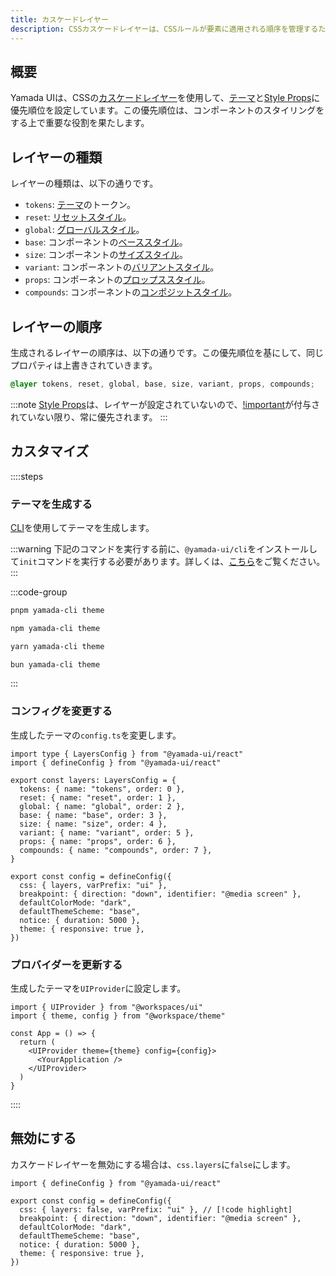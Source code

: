 ```yaml
---
title: カスケードレイヤー
description: CSSカスケードレイヤーは、CSSルールが要素に適用される順序を管理するための機能です。
---
```


## 概要

Yamada UIは、CSSの[カスケードレイヤー](https://developer.mozilla.org/ja/docs/Web/CSS/@layer)を使用して、[テーマ](/docs/theming)と[Style Props](/docs/styling/style-props)に優先順位を設定しています。この優先順位は、コンポーネントのスタイリングをする上で重要な役割を果たします。

## レイヤーの種類

レイヤーの種類は、以下の通りです。

- `tokens`: [テーマ](/docs/theming)のトークン。
- `reset`: [リセットスタイル](/docs/styling/reset-styles)。
- `global`: [グローバルスタイル](/docs/styling/global-styles)。
- `base`: コンポーネントの[ベーススタイル](/docs/components/styled#ベーススタイル)。
- `size`: コンポーネントの[サイズスタイル](/docs/components/styled#サイズスタイル)。
- `variant`: コンポーネントの[バリアントスタイル](/docs/components/styled#バリアントスタイル)。
- `props`: コンポーネントの[プロップススタイル](/docs/components/styled#プロップススタイル)。
- `compounds`: コンポーネントの[コンポジットスタイル](/docs/components/styled#コンポジットスタイル)。

## レイヤーの順序

生成されるレイヤーの順序は、以下の通りです。この優先順位を基にして、同じプロパティは上書きされていきます。

```css
@layer tokens, reset, global, base, size, variant, props, compounds;
```

:::note
[Style Props](/docs/styling/style-props)は、レイヤーが設定されていないので、[!important](https://developer.mozilla.org/ja/docs/Web/CSS/important)が付与されていない限り、常に優先されます。
:::

## カスタマイズ

::::steps

### テーマを生成する

[CLI](/docs/theming/cli)を使用してテーマを生成します。

:::warning
下記のコマンドを実行する前に、`@yamada-ui/cli`をインストールして`init`コマンドを実行する必要があります。詳しくは、[こちら](/docs/get-started/cli)をご覧ください。
:::

:::code-group

```bash [pnpm]
pnpm yamada-cli theme
```

```bash [npm]
npm yamada-cli theme
```

```bash [yarn]
yarn yamada-cli theme
```

```bash [bun]
bun yamada-cli theme
```

:::

### コンフィグを変更する

生成したテーマの`config.ts`を変更します。

```tsx title="theme/config.ts" {1,4-13,16}
import type { LayersConfig } from "@yamada-ui/react"
import { defineConfig } from "@yamada-ui/react"

export const layers: LayersConfig = {
  tokens: { name: "tokens", order: 0 },
  reset: { name: "reset", order: 1 },
  global: { name: "global", order: 2 },
  base: { name: "base", order: 3 },
  size: { name: "size", order: 4 },
  variant: { name: "variant", order: 5 },
  props: { name: "props", order: 6 },
  compounds: { name: "compounds", order: 7 },
}

export const config = defineConfig({
  css: { layers, varPrefix: "ui" },
  breakpoint: { direction: "down", identifier: "@media screen" },
  defaultColorMode: "dark",
  defaultThemeScheme: "base",
  notice: { duration: 5000 },
  theme: { responsive: true },
})
```

### プロバイダーを更新する

生成したテーマを`UIProvider`に設定します。

```tsx {2,6}
import { UIProvider } from "@workspaces/ui"
import { theme, config } from "@workspace/theme"

const App = () => {
  return (
    <UIProvider theme={theme} config={config}>
      <YourApplication />
    </UIProvider>
  )
}
```

::::

## 無効にする

カスケードレイヤーを無効にする場合は、`css.layers`に`false`にします。

```tsx title="theme/config.ts"
import { defineConfig } from "@yamada-ui/react"

export const config = defineConfig({
  css: { layers: false, varPrefix: "ui" }, // [!code highlight]
  breakpoint: { direction: "down", identifier: "@media screen" },
  defaultColorMode: "dark",
  defaultThemeScheme: "base",
  notice: { duration: 5000 },
  theme: { responsive: true },
})
```
